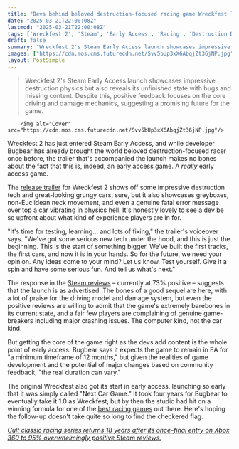```yaml
---
title: "Devs behind beloved destruction-focused racing game Wreckfest launch the sequel in early access with a trailer full of physics glitches and fatal error messages"
date: "2025-03-21T22:00:08Z"
lastmod: "2025-03-21T22:00:08Z"
tags: ['Wreckfest 2', 'Steam', 'Early Access', 'Racing', 'Destruction Derby']
draft: false
summary: "Wreckfest 2's Steam Early Access launch showcases impressive destruction physics but also reveals its unfinished state with bugs and missing content.  Despite this, positive feedback focuses on the core driving and damage mechanics, suggesting a promising future for the game."
images: ["https://cdn.mos.cms.futurecdn.net/Svv5bUp3xX6AbqjZt36jNP.jpg"]
layout: PostSimple
---
```

> Wreckfest 2's Steam Early Access launch showcases impressive destruction physics but also reveals its unfinished state with bugs and missing content.  Despite this, positive feedback focuses on the core driving and damage mechanics, suggesting a promising future for the game.


        <img alt="Cover" src="https://cdn.mos.cms.futurecdn.net/Svv5bUp3xX6AbqjZt36jNP.jpg"/>
        
Wreckfest 2 has just entered Steam Early Access, and while developer Bugbear has already brought the world beloved destruction-focused racer once before, the trailer that's accompanied the launch makes no bones about the fact that this is, indeed, an early access game. A *really* early access game.

The [release trailer](https://www.youtube.com/watch?v=wEHFrUwU7XU) for Wreckfest 2 shows off some impressive destruction tech and great-looking grungy cars, sure, but it also showcases greyboxes, non-Euclidean neck movement, and even a genuine fatal error message over top a car vibrating in physics hell. It's honestly lovely to see a dev be so upfront about what kind of experience players are in for.

"It's time for testing, learning... and lots of fixing," the trailer's voiceover says. "We've got some serious new tech under the hood, and this is just the beginning. This is the start of something bigger. We've built the first tracks, the first cars, and now it is in your hands. So for the future, we need your opinion. Any ideas come to your mind? Let us know. Test yourself. Give it a spin and have some serious fun. And tell us what's next."

The response in the [Steam reviews](https://store.steampowered.com/app/1203190/Wreckfest_2/) – currently at 73% positive – suggests that the launch is as advertised. The bones of a good sequel are here, with a lot of praise for the driving model and damage system, but even the positive reviews are willing to admit that the game's extremely barebones in its current state, and a fair few players are complaining of genuine game-breakers including major crashing issues. The computer kind, not the car kind.

But getting the core of the game right as the devs add content is the whole point of early access. Bugbear says it expects the game to remain in EA for "a minimum timeframe of 12 months," but given the realities of game development and the potential of major changes based on community feedback, "the real duration can vary."

The original Wreckfest also got its start in early access, launching so early that it was simply called "Next Car Game." It took four years for Bugbear to eventually take it 1.0 as Wreckfest, but by then the studio had hit on a winning formula for one of the [best racing games](https://www.gamesradar.com/best-racing-games/) out there. Here's hoping the follow-up doesn't take quite so long to find the checkered flag.

[<em>Cult classic racing series returns 18 years after its once-final entry on Xbox 360 to 95% overwhelmingly positive Steam reviews.</em>](https://www.gamesradar.com/games/racing/cult-classic-racing-series-returns-18-years-after-its-once-final-entry-on-xbox-360-to-95-percent-overwhelmingly-positive-steam-reviews/)
        